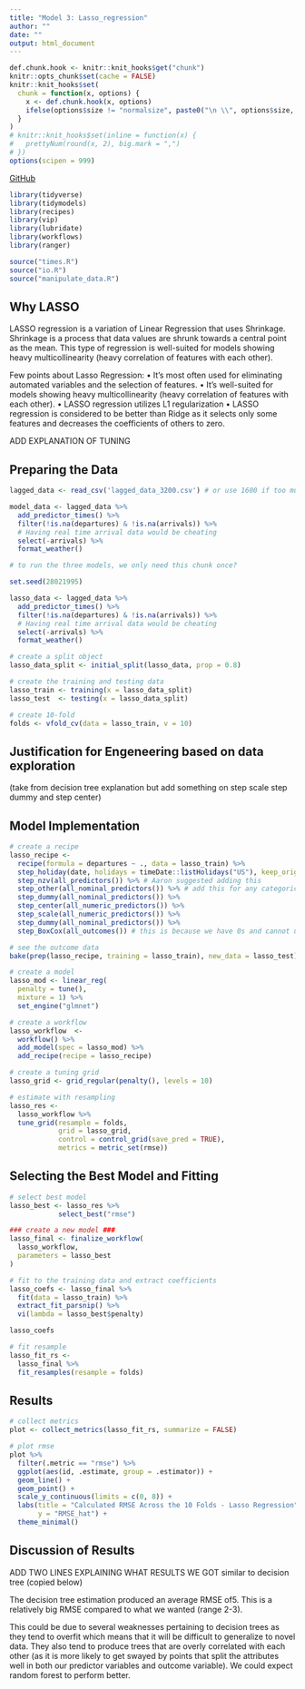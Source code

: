 ```yaml
---
title: "Model 3: Lasso_regression"
author: ""
date: ""
output: html_document
---
```


```r
def.chunk.hook <- knitr::knit_hooks$get("chunk")
knitr::opts_chunk$set(cache = FALSE)
knitr::knit_hooks$set(
  chunk = function(x, options) {
    x <- def.chunk.hook(x, options)
    ifelse(options$size != "normalsize", paste0("\n \\", options$size, "\n\n", x, "\n\n \\normalsize"), x)
  }
)
# knitr::knit_hooks$set(inline = function(x) {
#   prettyNum(round(x, 2), big.mark = ",")
# })
options(scipen = 999)
```

\begin{center}
\Huge{PPOL 670 | Final Project}

\Huge{Lasso Regression}
\end{center}

\vspace{0.1in}

[GitHub](https://github.com/elenabagnera/CapitalBikesProject)


```r

library(tidyverse)
library(tidymodels)
library(recipes)
library(vip)
library(lubridate)
library(workflows)
library(ranger)

source("times.R")
source("io.R")
source("manipulate_data.R")
```

## Why LASSO

LASSO regression is a variation of Linear Regression that uses Shrinkage. Shrinkage is a process that data values are shrunk towards a central point as the mean. This type of regression is well-suited for models showing heavy multicollinearity (heavy correlation of features with each other).

Few points about Lasso Regression:
  •	It’s most often used for eliminating automated variables and the selection of features.
  •	It’s well-suited for models showing heavy multicollinearity (heavy correlation of features with each other).
  •	LASSO regression utilizes L1 regularization
  •	LASSO regression is considered to be better than Ridge as it selects only some features and decreases the coefficients of others to zero.
  
ADD EXPLANATION OF TUNING
  
## Preparing the Data

```r

lagged_data <- read_csv('lagged_data_3200.csv') # or use 1600 if too much computationally?

model_data <- lagged_data %>%
  add_predictor_times() %>%
  filter(!is.na(departures) & !is.na(arrivals)) %>%
  # Having real time arrival data would be cheating
  select(-arrivals) %>% 
  format_weather()
```


```r

# to run the three models, we only need this chunk once?

set.seed(28021995)

lasso_data <- lagged_data %>%
  add_predictor_times() %>%
  filter(!is.na(departures) & !is.na(arrivals)) %>%
  # Having real time arrival data would be cheating
  select(-arrivals) %>%
  format_weather()

# create a split object
lasso_data_split <- initial_split(lasso_data, prop = 0.8)

# create the training and testing data
lasso_train <- training(x = lasso_data_split)
lasso_test  <- testing(x = lasso_data_split)

# create 10-fold
folds <- vfold_cv(data = lasso_train, v = 10)
```


## Justification for Engeneering based on data exploration

(take from decision tree explanation but add something on step scale step dummy and step center)


## Model Implementation

```r

# create a recipe
lasso_recipe <-
  recipe(formula = departures ~ ., data = lasso_train) %>%
  step_holiday(date, holidays = timeDate::listHolidays("US"), keep_original_cols = FALSE) %>% # Aaron said we should put more weight on some holidays rather than other, for example 4th of July and inauguration day especially since we are looking at Lincoln memorial
  step_nzv(all_predictors()) %>% # Aaron suggested adding this
  step_other(all_nominal_predictors()) %>% # add this for any categorical predictors
  step_dummy(all_nominal_predictors()) %>%
  step_center(all_numeric_predictors()) %>% 
  step_scale(all_numeric_predictors()) %>% 
  step_dummy(all_nominal_predictors()) %>% 
  step_BoxCox(all_outcomes()) # this is because we have 0s and cannot use log 

# see the outcome data
bake(prep(lasso_recipe, training = lasso_train), new_data = lasso_test)
```

```r

# create a model
lasso_mod <- linear_reg(
  penalty = tune(), 
  mixture = 1) %>%
  set_engine("glmnet")

# create a workflow
lasso_workflow  <- 
  workflow() %>% 
  add_model(spec = lasso_mod) %>% 
  add_recipe(recipe = lasso_recipe)

# create a tuning grid
lasso_grid <- grid_regular(penalty(), levels = 10)

# estimate with resampling
lasso_res <- 
  lasso_workflow %>% 
  tune_grid(resample = folds,
            grid = lasso_grid,
            control = control_grid(save_pred = TRUE),
            metrics = metric_set(rmse))


```


## Selecting the Best Model and Fitting

```r

# select best model
lasso_best <- lasso_res %>% 
            select_best("rmse")

### create a new model ###
lasso_final <- finalize_workflow(
  lasso_workflow,
  parameters = lasso_best
)

# fit to the training data and extract coefficients
lasso_coefs <- lasso_final %>%
  fit(data = lasso_train) %>%
  extract_fit_parsnip() %>%
  vi(lambda = lasso_best$penalty) 

lasso_coefs

# fit resample
lasso_fit_rs <-
  lasso_final %>% 
  fit_resamples(resample = folds)

```


## Results

```r

# collect metrics
plot <- collect_metrics(lasso_fit_rs, summarize = FALSE)

# plot rmse
plot %>% 
  filter(.metric == "rmse") %>% 
  ggplot(aes(id, .estimate, group = .estimator)) +
  geom_line() +
  geom_point() +
  scale_y_continuous(limits = c(0, 8)) +
  labs(title = "Calculated RMSE Across the 10 Folds - Lasso Regression",
       y = "RMSE_hat") +
  theme_minimal()
```

## Discussion of Results

ADD TWO LINES EXPLAINING WHAT RESULTS WE GOT similar to decision tree (copied below)

The decision tree estimation produced an average RMSE of5.  This is a relatively big RMSE compared to what we wanted (range 2-3). 

This could be due to several weaknesses pertaining to decision trees as they tend to overfit which means that it will be difficult to generalize to novel data. They also tend to produce trees that are overly correlated with each other (as it is more likely to get swayed by points that split the attributes well in both our predictor variables and outcome variable). We could expect random forest to perform better. 


